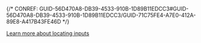 

{/* CONREF: GUID-56D470A8-DB39-4533-910B-1D89B11EDCC3#GUID-56D470A8-DB39-4533-910B-1D89B11EDCC3/GUID-71C75FE4-A7E0-412A-89E8-A417B43FE46D  */}

[Learn more about locating inputs](https://pro.arcgis.com/en/pro-app/latest/help/analysis/networks/locating-analysis-inputs.htm)
